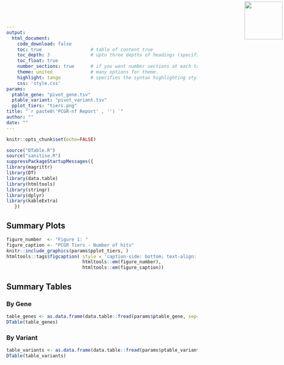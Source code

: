 ```yaml
---
output: 
  html_document:
    code_download: false
    toc: true                  # table of content true
    toc_depth: 3               # upto three depths of headings (specified by #, ## and ###)
    toc_float: true
    number_sections: true      # if you want number sections at each table header
    theme: united              # many options for theme.
    highlight: tango           # specifies the syntax highlighting style
    css: 'style.css'
params:
  ptable_gene: "pivot_gene.tsv"
  ptable_variant: "pivot_variant.tsv"
  pplot_tiers: "tiers.png"
title: "`r paste0('PCGR-nf Report' , '') `"
author: ""
date: ""
---
```


<img src="logo.png" width=100 style="position:absolute;top:4px;bottom:4px;right:4px;" />

```r
knitr::opts_chunk$set(echo=FALSE)
```

```r
source("DTable.R")
source("sanitise.R")
suppressPackageStartupMessages({
library(magrittr)
library(DT)
library(data.table)
library(htmltools)
library(stringr)
library(dplyr)
library(kableExtra)
   })
```
## Summary Plots

```r
figure_number  <- "Figure 1: "
figure_caption <- "PCGR Tiers - Number of hits"
knitr::include_graphics(params$pplot_tiers, )
htmltools::tags$figcaption( style = 'caption-side: bottom; text-align: center; font-size: 85%%; color: #71879d',
                            htmltools::em(figure_number),
                            htmltools::em(figure_caption))
```

## Summary Tables

### By Gene

```r
table_genes <- as.data.frame(data.table::fread(params$ptable_gene, sep="\t"))
DTable(table_genes)
```

### By Variant

```r
table_variants <- as.data.frame(data.table::fread(params$ptable_variant, sep="\t"))
DTable(table_variants)
```
